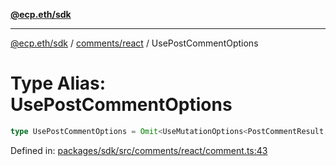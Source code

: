 [**@ecp.eth/sdk**](../../../index.mdx)

***

[@ecp.eth/sdk](/sdk-reference/index.mdx) / [comments/react](/sdk-reference/comments/react/index.mdx) / UsePostCommentOptions

# Type Alias: UsePostCommentOptions

```ts
type UsePostCommentOptions = Omit<UseMutationOptions<PostCommentResult, Error, UsePostCommentParams>, "mutationFn">;
```

Defined in: [packages/sdk/src/comments/react/comment.ts:43](https://github.com/ecp-eth/comments-monorepo/blob/main/packages/sdk/src/comments/react/comment.ts#L43)
